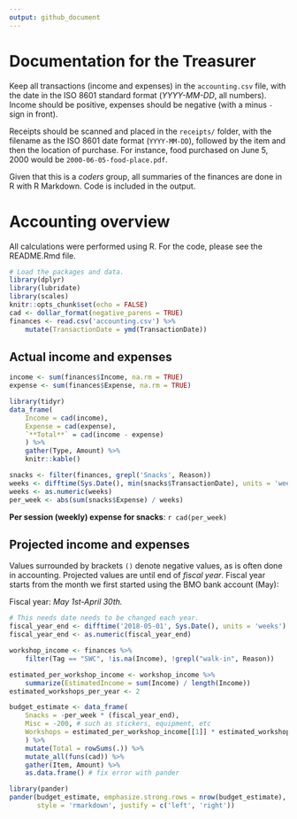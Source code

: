 ```yaml
---
output: github_document
---
```


# Documentation for the Treasurer

Keep all transactions (income and expenses) in the `accounting.csv` file, with
the date in the ISO 8601 standard format (*YYYY-MM-DD*, all numbers). Income
should be positive, expenses should be negative (with a minus `-` sign in front).

Receipts should be scanned and placed in the `receipts/` folder, with the
filename as the ISO 8601 date format (`YYYY-MM-DD`), followed by the item and
then the location of purchase. For instance, food purchased on June 5, 2000
would be `2000-06-05-food-place.pdf`.

Given that this is a *coders* group, all summaries of the finances are done in R
with R Markdown. Code is included in the output.

# Accounting overview

All calculations were performed using R. For the code, please see the README.Rmd
file.

```r
# Load the packages and data.
library(dplyr)
library(lubridate)
library(scales)
knitr::opts_chunk$set(echo = FALSE)
cad <- dollar_format(negative_parens = TRUE)
finances <- read.csv('accounting.csv') %>% 
    mutate(TransactionDate = ymd(TransactionDate))
```

## Actual income and expenses

```r
income <- sum(finances$Income, na.rm = TRUE)
expense <- sum(finances$Expense, na.rm = TRUE)

library(tidyr)
data_frame(
    Income = cad(income),
    Expense = cad(expense),
    `**Total**` = cad(income - expense)
    ) %>%
    gather(Type, Amount) %>%
    knitr::kable()
```

```r
snacks <- filter(finances, grepl('Snacks', Reason)) 
weeks <- difftime(Sys.Date(), min(snacks$TransactionDate), units = 'weeks')
weeks <- as.numeric(weeks)
per_week <- abs(sum(snacks$Expense) / weeks)
```

**Per session (weekly) expense for snacks**: `r cad(per_week)`

## Projected income and expenses

Values surrounded by brackets `()` denote negative values, as is often done
in accounting. Projected values are until end of *fiscal year*. Fiscal year
starts from the month we first started using the BMO bank account (May): 

Fiscal year: *May 1st-April 30th.*

```r
# This needs date needs to be changed each year.
fiscal_year_end <- difftime('2018-05-01', Sys.Date(), units = 'weeks')
fiscal_year_end <- as.numeric(fiscal_year_end)

workshop_income <- finances %>% 
    filter(Tag == "SWC", !is.na(Income), !grepl("walk-in", Reason))

estimated_per_workshop_income <- workshop_income %>% 
    summarize(EstimatedIncome = sum(Income) / length(Income))
estimated_workshops_per_year <- 2

budget_estimate <- data_frame(
    Snacks = -per_week * (fiscal_year_end),
    Misc = -200, # such as stickers, equipment, etc
    Workshops = estimated_per_workshop_income[[1]] * estimated_workshops_per_year
    ) %>%
    mutate(Total = rowSums(.)) %>%
    mutate_all(funs(cad)) %>%
    gather(Item, Amount) %>% 
    as.data.frame() # fix error with pander

library(pander)
pander(budget_estimate, emphasize.strong.rows = nrow(budget_estimate), 
       style = 'rmarkdown', justify = c('left', 'right'))
```
